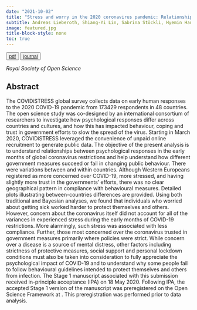 ```yaml
---
date: "2021-10-02"
title: "Stress and worry in the 2020 coronavirus pandemic: Relationships to trust and compliance with preventive measures across 48 countries in the COVIDiSTRESS global survey"
subtitle: Andreas Lieberoth, Shiang-Yi Lin, Sabrina Stöckli, Hyemin Han, Marta Kowal, Rebekah Gelpi, Stavroula Chrona, Thao Phuong Tran, Alma Jeftić, Jesper Rasmussen, Huseyin Cakal, Taciano L. Milfont, the COVIDiSTRESS global survey consortium
image: featured.jpg
title-block-style: none
toc: true
---
```


<button type="button" class="btn btn-outline-success"><a href="/publications/rsos2021/rsos.200589.pdf">pdf</a></button>

<button type="button" class="btn btn-outline-success"><a href="https://doi.org/10.1098/rsos.200589">journal</a></button>

*Royal Society of Open Science*

## Abstract 
The COVIDiSTRESS global survey collects data on early human responses to the 2020 COVID-19 pandemic from 173429 respondents in 48 countries. The open science study was co-designed by an international consortium of researchers to investigate how psychological responses differ across countries and cultures, and how this has impacted behaviour, coping and trust in government efforts to slow the spread of the virus. Starting in March 2020, COVIDiSTRESS leveraged the convenience of unpaid online recruitment to generate public data. The objective of the present analysis is to understand relationships between psychological responses in the early months of global coronavirus restrictions and help understand how different government measures succeed or fail in changing public behaviour. There were variations between and within countries. Although Western Europeans registered as more concerned over COVID-19, more stressed, and having slightly more trust in the governments’ efforts, there was no clear geographical pattern in compliance with behavioural measures. Detailed plots illustrating between-countries differences are provided. Using both traditional and Bayesian analyses, we found that individuals who worried about getting sick worked harder to protect themselves and others. However, concern about the coronavirus itself did not account for all of the variances in experienced stress during the early months of COVID-19 restrictions. More alarmingly, such stress was associated with less compliance. Further, those most concerned over the coronavirus trusted in government measures primarily where policies were strict. While concern over a disease is a source of mental distress, other factors including strictness of protective measures, social support and personal lockdown conditions must also be taken into consideration to fully appreciate the psychological impact of COVID-19 and to understand why some people fail to follow behavioural guidelines intended to protect themselves and others from infection. The Stage 1 manuscript associated with this submission received in-principle acceptance (IPA) on 18 May 2020. Following IPA, the accepted Stage 1 version of the manuscript was preregistered on the Open Science Framework at [](https://osf.io/ytbcs). This preregistration was performed prior to data analysis.

